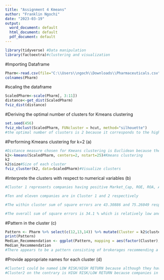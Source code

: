 ---
title: "Assignment 4 Kmeans"
author: "Franklin Ngochi"
date: "2023-03-19"
output:
  word_document: default
  html_document: default
  pdf_document: default
---


```{r}
library(tidyverse) #Data manipulation
library(factoextra)#clustering and visualization
```

#Importing Dataframe
```{r}
Pharm<-read.csv(file="C:\\Users\\ngoch\\Downloads\\Pharmaceuticals.csv", header=TRUE, sep=",")
colnames(Pharm)
```

#scaling the dataframe

```{r}
ScaledPharm<-scale(Pharm[, 3:11])
distance<-get_dist(ScaledPharm)
fviz_dist(distance)
```

#Deriving the optimal number of clusters for Kmeans clustering

```{r}
set.seed(456)
fviz_nbclust(ScaledPharm, FUNcluster = hcut, method="silhouette")
#the optimal number of clusters is 2 because it corresponds to the highest silhouette width
```

#Performing Kmeans clustering for k=2 (a)
```{r}
#Distance measure chosen for Kmeans clustering is Euclidean because the data is numerical and has been scaled to account for outliers
k2<-kmeans(ScaledPharm, centers=2, nstart=25)#Kmeans clustering
k2
k2$size#Size of each cluster
fviz_cluster(k2, data=ScaledPharm)#Visualize clusters
```

#Interprete the clusters with respect to numerical variables (b)
```{r}
#Cluster 1 represents companies having positive Market_Cap, ROE, ROA, Asset_Turnover and NetProfitMargin,  with negative Beta, PE-Ratio, Leverage and Revenue Growth, while Cluster 2 represents the reverse.

#Ten and eleven companies are in Cluster 1 and 2 respectively

#The within cluster sum of square errors are 43.30886 and 75.26049 respectively for cluster 1 and 2. This suggests that the distribution in Cluster 1 is more compact than in Cluster 2.

#The overall sum of square errors is 34.1 % which is relatively low and suggests an overall compact distribution.
```

#Pattern in the cluster (c)

```{r}
Pattern <- Pharm %>% select(c(12,13,14)) %>% mutate(Cluster = k2$cluster)
print(Pattern)
Median_Recommendation <- ggplot(Pattern, mapping = aes(factor(Cluster), fill=Median_Recommendation)) + geom_bar(position = 'dodge') + labs(x='Clusters', y='Frequence')
Median_Recommendation
#There appears to be a pattern consisting of brokerages recommending a strong buy for companies in Cluster 2 and not for companies in Cluster 1. Brokerages are also tend recommend a "hold" for companies in Cluster 1 more than Cluster 2.
```

#Provide appropriate names for each cluster (d)
```{r}
#Cluster1 could be named LOW RISK/HIGH RETURN because although they have on average negative revenue growth, they show on average a positive market capitalization, ROE, ROA, Asset Turnover and Net Profit. They also have negative leverage, negative Beta and PE_Ratio
#Cluster2 on the contrary is HIGH RISK/LOW RETURN because companies in this cluster portray opposite characteristics to cluster 1 companies. That is, higher Beta and PE ratio on average as well as higher leverage while running negative net profit margins, market capitalization, asset turnover etc.
```

